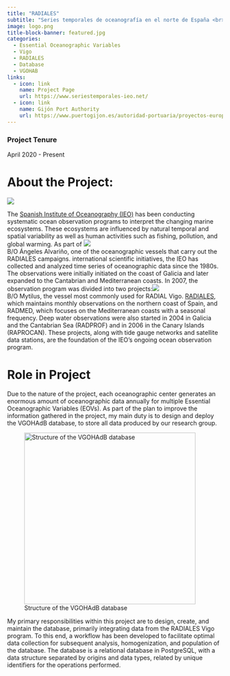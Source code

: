 ```yaml
---
title: "RADIALES"
subtitle: "Series temporales de oceanografía en el norte de España <br> Oceanographic Time Series in Northern Spain"
image: logo.png
title-block-banner: featured.jpg
categories:
  - Essential Oceanographic Variables
  - Vigo
  - RADIALES
  - Database
  - VGOHAB
links:
  - icon: link
    name: Project Page
    url: https://www.seriestemporales-ieo.net/
  - icon: link
    name: Gijón Port Authority
    url: https://www.puertogijon.es/autoridad-portuaria/proyectos-europeos/
---
```


### Project Tenure

April 2020 - Present

# About the Project:

![](radiales_blue.png){fig-align="center"}

The [Spanish Institute of Oceanography (IEO)](https://www.ieo.es/es_ES/web/ieo) has been conducting systematic ocean observation programs to interpret the changing marine ecosystems. These ecosystems are influenced by natural temporal and spatial variability as well as human activities such as fishing, pollution, and global warming. As part of [![](alvariño.jpg){fig-alt="B/O Ángeles Alvariño, one of the oceanographic vessels that carry out the RADIALES campaigns."}<br>B/O Ángeles Alvariño, one of the oceanographic vessels that carry out the RADIALES campaigns.]{.aside} international scientific initiatives, the IEO has collected and analyzed time series of oceanographic data since the 1980s. The observations were initially initiated on the coast of Galicia and later expanded to the Cantabrian and Mediterranean coasts. In 2007, the observation program was divided into two projects:[![](mytilus.png){fig-alt="B/O Mytilus, the vessel most commonly used for RADIAL Vigo."}<br>B/O Mytilus, the vessel most commonly used for RADIAL Vigo.]{.aside} [RADIALES](https://www.seriestemporales-ieo.net/), which maintains monthly observations on the northern coast of Spain, and RADMED, which focuses on the Mediterranean coasts with a seasonal frequency. Deep water observations were also started in 2004 in Galicia and the Cantabrian Sea (RADPROF) and in 2006 in the Canary Islands (RAPROCAN). These projects, along with tide gauge networks and satellite data stations, are the foundation of the IEO's ongoing ocean observation program.

# Role in Project

Due to the nature of the project, each oceanographic center generates an enormous amount of oceanographic data annually for multiple Essential Oceanographic Variables (EOVs). As part of the plan to improve the information gathered in the project, my main duty is to design and deploy the VGOHAdB database, to store all data produced by our research group.

![Structure of the VGOHAdB database](diagram.png){fig-align="center" width="400"}

My primary responsibilities within this project are to design, create, and maintain the database, primarily integrating data from the RADIALES Vigo program. To this end, a workflow has been developed to facilitate optimal data collection for subsequent analysis, homogenization, and population of the database. The database is a relational database in PostgreSQL, with a data structure separated by origins and data types, related by unique identifiers for the operations performed.
